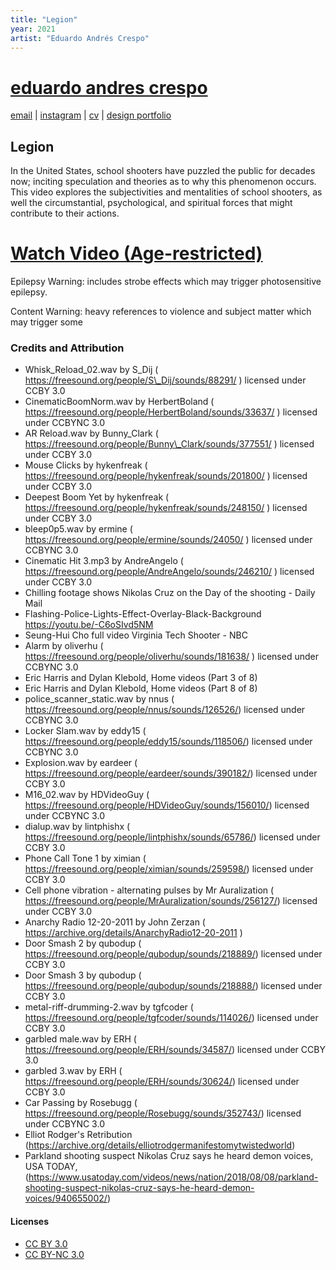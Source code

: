 ```yaml
---
title: "Legion"
year: 2021
artist: "Eduardo Andrés Crespo"
---
```


[eduardo andres crespo](index.html)
===================================

[email](mailto:eduardoandrescrespo@gmail.com) | [instagram](https://www.instagram.com/eduardo.andres.crespo/) | [cv](cv.html) | [design portfolio](http://eduardo-crespo.com)

Legion
------

In the United States, school shooters have puzzled the public for decades now; inciting speculation and theories as to why this phenomenon occurs. This video explores the subjectivities and mentalities of school shooters, as well the circumstantial, psychological, and spiritual forces that might contribute to their actions.

[Watch Video (Age-restricted)](https://youtu.be/2TXvVoI2nGE)
============================================================

Epilepsy Warning: includes strobe effects which may trigger photosensitive epilepsy.

Content Warning: heavy references to violence and subject matter which may trigger some

### Credits and Attribution

*   Whisk\_Reload\_02.wav by S\_Dij ( https://freesound.org/people/S\_Dij/sounds/88291/ ) licensed under CCBY 3.0
*   CinematicBoomNorm.wav by HerbertBoland ( https://freesound.org/people/HerbertBoland/sounds/33637/ ) licensed under CCBYNC 3.0
*   AR Reload.wav by Bunny\_Clark ( https://freesound.org/people/Bunny\_Clark/sounds/377551/ ) licensed under CCBY 3.0
*   Mouse Clicks by hykenfreak ( https://freesound.org/people/hykenfreak/sounds/201800/ ) licensed under CCBY 3.0
*   Deepest Boom Yet by hykenfreak ( https://freesound.org/people/hykenfreak/sounds/248150/ ) licensed under CCBY 3.0
*   bleep0p5.wav by ermine ( https://freesound.org/people/ermine/sounds/24050/ ) licensed under CCBYNC 3.0
*   Cinematic Hit 3.mp3 by AndreAngelo ( https://freesound.org/people/AndreAngelo/sounds/246210/ ) licensed under CCBY 3.0
*   Chilling footage shows Nikolas Cruz on the Day of the shooting - Daily Mail
*   Flashing-Police-Lights-Effect-Overlay-Black-Background https://youtu.be/-C6oSIvd5NM
*   Seung-Hui Cho full video Virginia Tech Shooter - NBC
*   Alarm by oliverhu ( https://freesound.org/people/oliverhu/sounds/181638/ ) licensed under CCBYNC 3.0
*   Eric Harris and Dylan Klebold, Home videos (Part 3 of 8)
*   Eric Harris and Dylan Klebold, Home videos (Part 8 of 8)
*   police\_scanner\_static.wav by nnus ( https://freesound.org/people/nnus/sounds/126526/) licensed under CCBYNC 3.0
*   Locker Slam.wav by eddy15 ( https://freesound.org/people/eddy15/sounds/118506/) licensed under CCBYNC 3.0
*   Explosion.wav by eardeer ( https://freesound.org/people/eardeer/sounds/390182/) licensed under CCBY 3.0
*   M16\_02.wav by HDVideoGuy ( https://freesound.org/people/HDVideoGuy/sounds/156010/) licensed under CCBYNC 3.0
*   dialup.wav by lintphishx ( https://freesound.org/people/lintphishx/sounds/65786/) licensed under CCBY 3.0
*   Phone Call Tone 1 by ximian ( https://freesound.org/people/ximian/sounds/259598/) licensed under CCBY 3.0
*   Cell phone vibration - alternating pulses by Mr Auralization ( https://freesound.org/people/MrAuralization/sounds/256127/) licensed under CCBY 3.0
*   Anarchy Radio 12-20-2011 by John Zerzan ( https://archive.org/details/AnarchyRadio12-20-2011 )
*   Door Smash 2 by qubodup ( https://freesound.org/people/qubodup/sounds/218889/) licensed under CCBY 3.0
*   Door Smash 3 by qubodup ( https://freesound.org/people/qubodup/sounds/218888/) licensed under CCBY 3.0
*   metal-riff-drumming-2.wav by tgfcoder ( https://freesound.org/people/tgfcoder/sounds/114026/) licensed under CCBY 3.0
*   garbled male.wav by ERH ( https://freesound.org/people/ERH/sounds/34587/) licensed under CCBY 3.0
*   garbled 3.wav by ERH ( https://freesound.org/people/ERH/sounds/30624/) licensed under CCBY 3.0
*   Car Passing by Rosebugg ( https://freesound.org/people/Rosebugg/sounds/352743/) licensed under CCBYNC 3.0
*   Elliot Rodger's Retribution (https://archive.org/details/elliotrodgermanifestomytwistedworld)
*   Parkland shooting suspect Nikolas Cruz says he heard demon voices, USA TODAY, (https://www.usatoday.com/videos/news/nation/2018/08/08/parkland-shooting-suspect-nikolas-cruz-says-he-heard-demon-voices/940655002/)

#### Licenses

*   [CC BY 3.0](https://creativecommons.org/licenses/by/3.0/)
*   [CC BY-NC 3.0](https://creativecommons.org/licenses/by-nc/3.0/)
